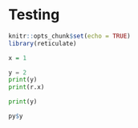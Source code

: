 # Testing

```r
knitr::opts_chunk$set(echo = TRUE)
library(reticulate)
```

```r
x = 1
```

```python
y = 2
print(y)
print(r.x)
```

```python
print(y)
```

```r
py$y
```
